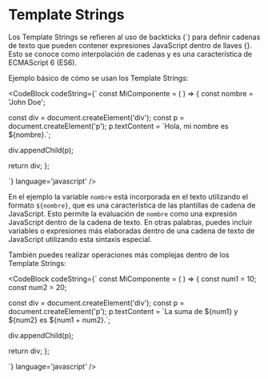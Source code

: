
# Template Strings

Los Template Strings se refieren al uso de backticks (`) para definir cadenas de texto que pueden contener expresiones JavaScript dentro de llaves {}. Esto se conoce como interpolación de cadenas y es una característica de ECMAScript 6 (ES6).

Ejemplo básico de cómo se usan los Template Strings:

<CodeBlock
  codeString={`
  const MiComponente = ( ) => {
  const nombre = 'John Doe';

  const div = document.createElement('div');
  const p = document.createElement('p');
  p.textContent = \`Hola, mi nombre es \${nombre}.\`;

  div.appendChild(p);

  return div;
  };


  `} 
  language='javascript'
/>


En el ejemplo la variable `nombre` está incorporada en el texto utilizando el formato `${nombre}`, que es una característica de las plantillas de cadena de JavaScript.
Esto permite la evaluación de `nombre` como una expresión JavaScript dentro de la cadena de texto. En otras palabras, puedes incluir variables o expresiones más elaboradas dentro de una cadena de texto de JavaScript utilizando esta sintaxis especial.

También puedes realizar operaciones más complejas dentro de los Template Strings:

<CodeBlock
  codeString={`
  const MiComponente = ( ) => {
  const num1 = 10;
  const num2 = 20;

  const div = document.createElement('div');
  const p = document.createElement('p');
  p.textContent = \`La suma de \${num1} y \${num2} es \${num1 + num2}.\`;

  div.appendChild(p);

  return div;
  };

  `} 
  language='javascript'
/>
